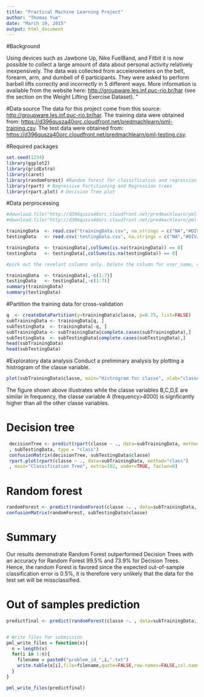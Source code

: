 ```yaml
---
title: "Practical Machine Learning Project"
author: "Thomas Yue"
date: "March 19, 2015"
output: html_document
---
```


#Background

Using devices such as Jawbone Up, Nike FuelBand, and Fitbit it is now possible to collect a large amount of data about personal activity relatively inexpensively. The data was collected from accelerometers on the belt, forearm, arm, and dumbell of 6 participants. They were asked to perform barbell lifts correctly and incorrectly in 5 different ways. More information is available from the website here: <http://groupware.les.inf.puc-rio.br/har> (see the section on the Weight Lifting Exercise Dataset). "

#Data source
The data for this project come from this source: <http://groupware.les.inf.puc-rio.br/har>. The training data were obtained from: <https://d396qusza40orc.cloudfront.net/predmachlearn/pml-training.csv>. The test data were obtained from: <https://d396qusza40orc.cloudfront.net/predmachlearn/pml-testing.csv>.  

#Required packages
```r
set.seed(1234)
library(ggplot2)
library(gridExtra)
library(caret)
library(randomForest) #Random forest for classification and regression
library(rpart) # Regressive Partitioning and Regression trees
library(rpart.plot) # Decision Tree plot
```

#Data perprocessing
```r
#download.file("http://d396qusza40orc.cloudfront.net/predmachlearn/pml-training.csv", "trainingData.csv")
#download.file("http://d396qusza40orc.cloudfront.net/predmachlearn/pml-testing.csv", "testingData.csv")

trainingData  <- read.csv("trainingData.csv", na.strings = c("NA","#DIV/0!", ""))
testingData   <- read.csv('testingData.csv', na.strings = c("NA","#DIV/0!", ""))

trainingData  <- trainingData[,colSums(is.na(trainingData)) == 0]
testingData   <- testingData[,colSums(is.na(testingData)) == 0]

#pick out the revelant columns only. Delete the column for user_name, raw_timestamp_part_1, raw_timestamp_part_,2 cvtd_timestamp, new_window, and  num_window (columns 1 to 7).

trainingData  <- trainingData[,-c(1:7)]
testingData   <- testingData[,-c(1:7)]
summary(trainingData)
summary(testingData)
```

#Partition the training data for cross-validation
```r
q  <- createDataPartition(y=trainingData$classe, p=0.75, list=FALSE)
subTrainingData <- trainingData[q, ] 
subTestingData  <- trainingData[-q, ]
subTrainingData <- subTrainingData[complete.cases(subTrainingData),]
subTestingData  <- subTestingData[complete.cases(subTestingData),]
head(subTrainingData)
head(subTestingData)
```

#Exploratory data analysis
Conduct a preliminary analysis by plotting a histrogram of the classe variable.
```r
plot(subTrainingData$classe, main="Histrogram for classe", xlab="classe levels", ylab="Frequency")
```

The figure shown above illustrates while the classe variables B,C,D,E are similar in frequency, the classe variable A (frequency>4000) is signficantly higher than all the other classe variables.

# Decision tree
```r
 decisionTree <- predict(rpart(classe ~ ., data=subTrainingData, method="class")
 , subTestingData, type = "class")
 confusionMatrix(decisionTree, subTestingData$classe) 
 rpart.plot(rpart(classe ~ ., data=subTrainingData, method="class")
 , main="Classification Tree", extra=102, under=TRUE, faclen=0)
```
# Random forest
```r
randomForest <- predict(randomForest(classe ~. , data=subTrainingData, method="class"), subTestingData, type = "class")
confusionMatrix(randomForest, subTestingData$classe)
```

# Summary
Our results demonstrate Random Forest outperformed Decision Trees with an accuracy for Random Forest 99.5% and 73.9% for Decision Trees. Hence, the random Forest is favored since the expected out-of-sample classification error is 0.5%, it is therefore very unlikely that the data for the test set will be missclassified.

# Out of samples prediction
```r
predictfinal <- predict(randomForest(classe ~. , data=subTrainingData, method="class"), testingData, type="class")


# Write files for submission
pml_write_files = function(x){
  n = length(x)
  for(i in 1:n){
    filename = paste0("problem_id_",i,".txt")
    write.table(x[i],file=filename,quote=FALSE,row.names=FALSE,col.names=FALSE)
  }
}

pml_write_files(predictfinal)
```
